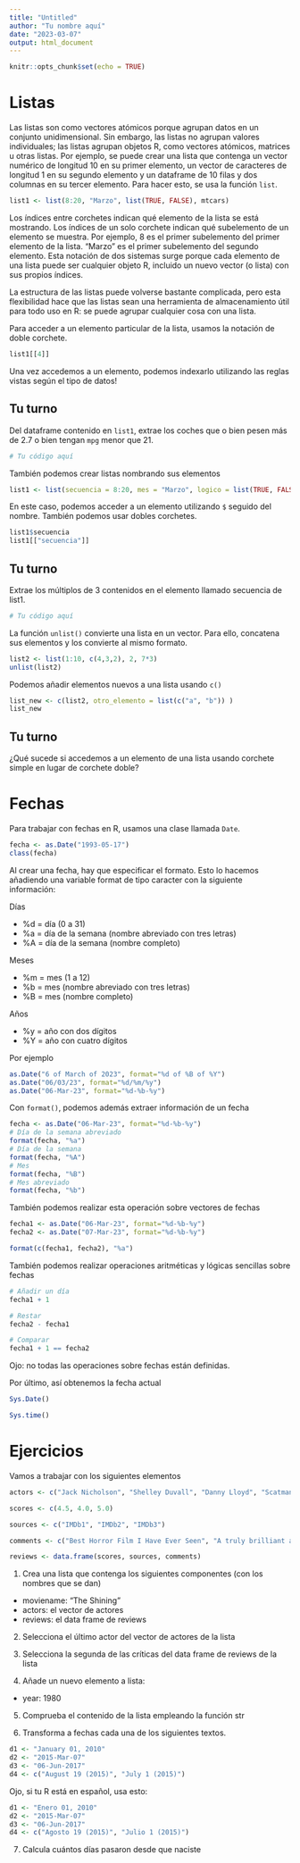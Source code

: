 ```yaml
---
title: "Untitled"
author: "Tu nombre aquí"
date: "2023-03-07"
output: html_document
---
```


```r
knitr::opts_chunk$set(echo = TRUE)
```


# Listas

Las listas son como vectores atómicos porque agrupan datos en un conjunto unidimensional. Sin embargo, las listas no agrupan valores individuales; las listas agrupan objetos R, como vectores atómicos, matrices u otras listas. Por ejemplo, se puede crear una lista que contenga un vector numérico de longitud 10 en su primer elemento, un vector de caracteres de longitud 1 en su segundo elemento y un dataframe de 10 filas y dos columnas en su tercer elemento. Para hacer esto, se usa la función `list`.

```r
list1 <- list(8:20, "Marzo", list(TRUE, FALSE), mtcars)
```

Los índices entre corchetes indican qué elemento de la lista se está mostrando. Los índices de un solo corchete indican qué subelemento de un elemento se muestra. Por ejemplo, 8 es el primer subelemento del primer elemento de la lista. "Marzo" es el primer subelemento del segundo elemento. Esta notación de dos sistemas surge porque cada elemento de una lista puede ser cualquier objeto R, incluido un nuevo vector (o lista) con sus propios índices.


La estructura de las listas puede volverse bastante complicada, pero esta flexibilidad hace que las listas sean una herramienta de almacenamiento útil para todo uso en R: se puede agrupar cualquier cosa con una lista.

Para acceder a un elemento particular de la lista, usamos la notación de doble corchete.

```r
list1[[4]]
```

Una vez accedemos a un elemento, podemos indexarlo utilizando las reglas vistas según el tipo de datos!

## Tu turno

Del dataframe contenido en `list1`, extrae los coches que o bien pesen más de 2.7 o bien tengan `mpg` menor que 21.

```r
# Tu código aquí
```

También podemos crear listas nombrando sus elementos

```r
list1 <- list(secuencia = 8:20, mes = "Marzo", logico = list(TRUE, FALSE), coches = mtcars)
```

En este caso, podemos acceder a un elemento utilizando `$` seguido del nombre. También podemos usar dobles corchetes.

```r
list1$secuencia
list1[["secuencia"]]
```

## Tu turno

Extrae los múltiplos de 3 contenidos en el elemento llamado secuencia de list1.

```r
# Tu código aquí
```



La función `unlist()` convierte  una lista en un vector. Para ello, concatena sus elementos y los convierte al mismo formato.

```r
list2 <- list(1:10, c(4,3,2), 2, 7*3)
unlist(list2)
```

Podemos añadir elementos nuevos a una lista usando `c()`

```r
list_new <- c(list2, otro_elemento = list(c("a", "b")) )
list_new
```

## Tu turno

¿Qué sucede si accedemos a un elemento de una lista usando corchete simple en lugar de corchete doble?



# Fechas

Para trabajar con fechas en R, usamos una clase llamada `Date`.

```r
fecha <- as.Date("1993-05-17")
class(fecha)
```

Al crear una fecha, hay que especificar el formato. Esto lo hacemos añadiendo una variable format de tipo caracter con la siguiente información:

Días

* %d = día (0 a 31)
* %a = día de la semana (nombre abreviado con tres letras)
* %A = día de la semana (nombre completo)

Meses

* %m = mes (1 a 12)
* %b = mes (nombre abreviado con tres letras)
* %B = mes (nombre completo)

Años

* %y = año con dos dígitos
* %Y = año con cuatro dígitos

Por ejemplo

```r
as.Date("6 of March of 2023", format="%d of %B of %Y")
as.Date("06/03/23", format="%d/%m/%y")
as.Date("06-Mar-23", format="%d-%b-%y")
```

Con `format()`, podemos además extraer información de un fecha

```r
fecha <- as.Date("06-Mar-23", format="%d-%b-%y")
# Día de la semana abreviado
format(fecha, "%a")
# Día de la semana 
format(fecha, "%A")
# Mes 
format(fecha, "%B")
# Mes abreviado
format(fecha, "%b")
```

También podemos realizar esta operación sobre vectores de fechas

```r
fecha1 <- as.Date("06-Mar-23", format="%d-%b-%y")
fecha2 <- as.Date("07-Mar-23", format="%d-%b-%y")

format(c(fecha1, fecha2), "%a")
```

También podemos realizar operaciones aritméticas y lógicas sencillas sobre fechas

```r
# Añadir un día
fecha1 + 1 

# Restar
fecha2 - fecha1

# Comparar
fecha1 + 1 == fecha2
```

Ojo: no todas las operaciones sobre fechas están definidas.

Por último, así obtenemos la fecha actual

```r
Sys.Date()

Sys.time()
```

# Ejercicios

Vamos a trabajar con los siguientes elementos

```r
actors <- c("Jack Nicholson", "Shelley Duvall", "Danny Lloyd", "Scatman Crothers", "Barry Nelson")

scores <- c(4.5, 4.0, 5.0)

sources <- c("IMDb1", "IMDb2", "IMDb3")

comments <- c("Best Horror Film I Have Ever Seen", "A truly brilliant and scary film from Stanley Kubrick", "A masterpiece of psychological horror")

reviews <- data.frame(scores, sources, comments)
```


1. Crea una lista que contenga los siguientes componentes (con los nombres que se dan)

  * moviename: "The Shining"
  * actors: el vector de actores
  * reviews: el data frame de reviews


2. Selecciona el último actor del vector de actores de la lista


3. Selecciona la segunda de las críticas del data frame de reviews de la lista

4. Añade un nuevo elemento a lista:

  * year: 1980

5. Comprueba el contenido de la lista empleando la función str

6. Transforma a fechas cada una de los siguientes textos.

```r
d1 <- "January 01, 2010"
d2 <- "2015-Mar-07"
d3 <- "06-Jun-2017"
d4 <- c("August 19 (2015)", "July 1 (2015)")
```

Ojo, si tu R está en español, usa esto:

```r
d1 <- "Enero 01, 2010"
d2 <- "2015-Mar-07"
d3 <- "06-Jun-2017"
d4 <- c("Agosto 19 (2015)", "Julio 1 (2015)")
```

7. Calcula cuántos días pasaron desde que naciste


